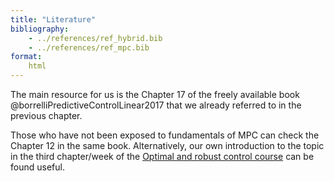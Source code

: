 ```yaml
---
title: "Literature"
bibliography: 
    - ../references/ref_hybrid.bib
    - ../references/ref_mpc.bib
format:
    html     
---
```


The main resource for us is the Chapter 17 of the freely available book @borrelliPredictiveControlLinear2017 that we already referred to in the previous chapter.

Those who have not been exposed to fundamentals of MPC can check the Chapter 12 in the same book. Alternatively, our own introduction to the topic in the third chapter/week of the [Optimal and robust control course](https://hurak.github.io/orr/) can be found useful.